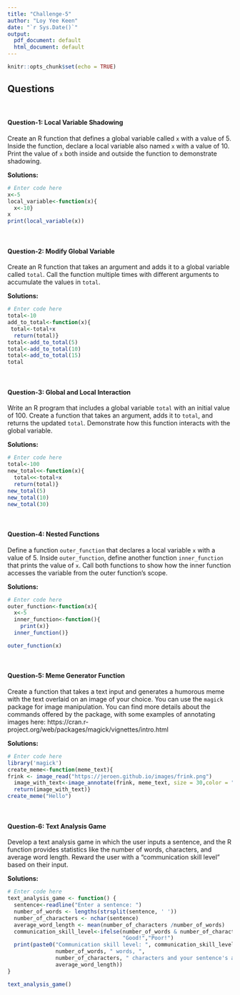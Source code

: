 ```yaml
---
title: "Challenge-5"
author: "Loy Yee Keen"
date: "`r Sys.Date()`"
output:
  pdf_document: default
  html_document: default
---
```


```r
knitr::opts_chunk$set(echo = TRUE)
```

## Questions
<br>

#### Question-1: Local Variable Shadowing 

Create an R function that defines a global variable called `x` with a value of 5. Inside the function, declare a local variable also named `x` with a value of 10. Print the value of `x` both inside and outside the function to demonstrate shadowing.

**Solutions:**

```r
# Enter code here
x<-5
local_variable<-function(x){
  x<-10}
x
print(local_variable(x))
```
<br>

#### Question-2: Modify Global Variable

Create an R function that takes an argument and adds it to a global variable called `total`. Call the function multiple times with different arguments to accumulate the values in `total`.

**Solutions:**

```r
# Enter code here
total<-10
add_to_total<-function(x){
 total<-total+x
  return(total)}
total<-add_to_total(5)
total<-add_to_total(10)
total<-add_to_total(15)
total
```
<br>

#### Question-3: Global and Local Interaction 

Write an R program that includes a global variable `total` with an initial value of 100. Create a function that takes an argument, adds it to `total`, and returns the updated `total`. Demonstrate how this function interacts with the global variable.

**Solutions:**

```r
# Enter code here
total<-100
new_total<<-function(x){
  total<<-total+x
  return(total)}
new_total(5)
new_total(10)
new_total(30)
```
<br>

#### Question-4: Nested Functions

Define a function `outer_function` that declares a local variable `x` with a value of 5. Inside `outer_function`, define another function `inner_function` that prints the value of `x`. Call both functions to show how the inner function accesses the variable from the outer function's scope.

**Solutions:**

```r
# Enter code here
outer_function<-function(x){
  x<-5
  inner_function<-function(){
    print(x)}
  inner_function()}

outer_function(x)

```
<br>

#### Question-5: Meme Generator Function

Create a function that takes a text input and generates a humorous meme with the text overlaid on an image of your choice. You can use the `magick` package for image manipulation. You can find more details about the commands offered by the package, with some examples of annotating images here: https://cran.r-project.org/web/packages/magick/vignettes/intro.html

**Solutions:**

```r
# Enter code here
library('magick')
create_meme<-function(meme_text){
frink <- image_read("https://jeroen.github.io/images/frink.png")
  image_with_text<-image_annotate(frink, meme_text, size = 30,color = "green")
  return(image_with_text)}
create_meme("Hello")

```
<br>

#### Question-6: Text Analysis Game  

Develop a text analysis game in which the user inputs a sentence, and the R function provides statistics like the number of words, characters, and average word length. Reward the user with a "communication skill level" based on their input.

**Solutions:**

```r
# Enter code here
text_analysis_game <- function() {
  sentence<-readline("Enter a sentence: ")
  number_of_words <- lengths(strsplit(sentence, ' '))
  number_of_characters <- nchar(sentence)
  average_word_length <- mean(number_of_characters /number_of_words)
  communication_skill_level<-ifelse(number_of_words & number_of_characters & average_word_length >= 10,
                                    "Good!","Poor!")
  print(paste0("Communication skill level: ", communication_skill_level, " Your sentence has ", 
               number_of_words, " words, ", 
               number_of_characters, " characters and your sentence's average word length is ", 
               average_word_length))
}

text_analysis_game()


```
<br>